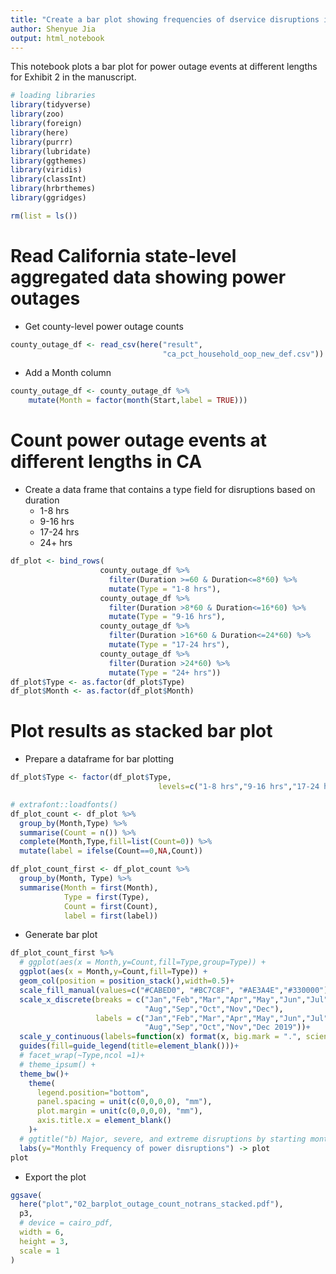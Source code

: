 ```yaml
---
title: "Create a bar plot showing frequencies of dservice disruptions in California (2019)"
author: Shenyue Jia
output: html_notebook
---
```


This notebook plots a bar plot for power outage events at different lengths for Exhibit 2 in the manuscript.

```r
# loading libraries
library(tidyverse)
library(zoo)
library(foreign)
library(here)
library(purrr)
library(lubridate)
library(ggthemes)
library(viridis)
library(classInt)
library(hrbrthemes)
library(ggridges)
```

```r
rm(list = ls())
```

# Read California state-level aggregated data showing power outages

- Get county-level power outage counts

```r
county_outage_df <- read_csv(here("result",
                                  "ca_pct_household_oop_new_def.csv"))

```

- Add a Month column
```r

county_outage_df <- county_outage_df %>%
    mutate(Month = factor(month(Start,label = TRUE)))

```

# Count power outage events at different lengths in CA

- Create a data frame that contains a type field for disruptions based on duration
    - 1-8 hrs
    - 9-16 hrs
    - 17-24 hrs
    - 24+ hrs

```r
df_plot <- bind_rows(
                    county_outage_df %>%
                      filter(Duration >=60 & Duration<=8*60) %>%
                      mutate(Type = "1-8 hrs"),
                    county_outage_df %>%
                      filter(Duration >8*60 & Duration<=16*60) %>%
                      mutate(Type = "9-16 hrs"),
                    county_outage_df %>%
                      filter(Duration >16*60 & Duration<=24*60) %>%
                      mutate(Type = "17-24 hrs"),
                    county_outage_df %>%
                      filter(Duration >24*60) %>%
                      mutate(Type = "24+ hrs"))
df_plot$Type <- as.factor(df_plot$Type)
df_plot$Month <- as.factor(df_plot$Month)
```

# Plot results as stacked bar plot

- Prepare a dataframe for bar plotting
```r

df_plot$Type <- factor(df_plot$Type,
                                 levels=c("1-8 hrs","9-16 hrs","17-24 hrs","24+ hrs"))

# extrafont::loadfonts()
df_plot_count <- df_plot %>%
  group_by(Month,Type) %>%
  summarise(Count = n()) %>%
  complete(Month,Type,fill=list(Count=0)) %>%
  mutate(label = ifelse(Count==0,NA,Count))

df_plot_count_first <- df_plot_count %>%
  group_by(Month, Type) %>%
  summarise(Month = first(Month),
            Type = first(Type),
            Count = first(Count),
            label = first(label))
```

- Generate bar plot

```r

df_plot_count_first %>%
  # ggplot(aes(x = Month,y=Count,fill=Type,group=Type)) +
  ggplot(aes(x = Month,y=Count,fill=Type)) +
  geom_col(position = position_stack(),width=0.5)+
  scale_fill_manual(values=c("#CABED0", "#BC7C8F", "#AE3A4E","#330000"))+
  scale_x_discrete(breaks = c("Jan","Feb","Mar","Apr","May","Jun","Jul",
                              "Aug","Sep","Oct","Nov","Dec"),
                   labels = c("Jan","Feb","Mar","Apr","May","Jun","Jul",
                              "Aug","Sep","Oct","Nov","Dec 2019"))+
  scale_y_continuous(labels=function(x) format(x, big.mark = ".", scientific = FALSE))+
  guides(fill=guide_legend(title=element_blank()))+
  # facet_wrap(~Type,ncol =1)+
  # theme_ipsum() +
  theme_bw()+
    theme(
      legend.position="bottom",
      panel.spacing = unit(c(0,0,0,0), "mm"),
      plot.margin = unit(c(0,0,0,0), "mm"),
      axis.title.x = element_blank()
    )+
  # ggtitle("b) Major, severe, and extreme disruptions by starting months")+
  labs(y="Monthly Frequency of power disruptions") -> plot
plot
```

- Export the plot
```r
ggsave(
  here("plot","02_barplot_outage_count_notrans_stacked.pdf"),
  p3,
  # device = cairo_pdf,
  width = 6,
  height = 3,
  scale = 1
)
```